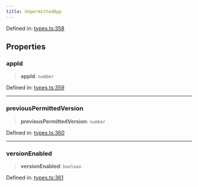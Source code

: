 ```yaml
---
title: UnpermittedApp
---
```


Defined in: [types.ts:358](https://github.com/LIT-Protocol/Vincent/blob/59bbcc58961d006596c8c80671cc1200f69f2946/packages/libs/contracts-sdk/src/types.ts#L358)

## Properties

### appId

> **appId**: `number`

Defined in: [types.ts:359](https://github.com/LIT-Protocol/Vincent/blob/59bbcc58961d006596c8c80671cc1200f69f2946/packages/libs/contracts-sdk/src/types.ts#L359)

***

### previousPermittedVersion

> **previousPermittedVersion**: `number`

Defined in: [types.ts:360](https://github.com/LIT-Protocol/Vincent/blob/59bbcc58961d006596c8c80671cc1200f69f2946/packages/libs/contracts-sdk/src/types.ts#L360)

***

### versionEnabled

> **versionEnabled**: `boolean`

Defined in: [types.ts:361](https://github.com/LIT-Protocol/Vincent/blob/59bbcc58961d006596c8c80671cc1200f69f2946/packages/libs/contracts-sdk/src/types.ts#L361)
